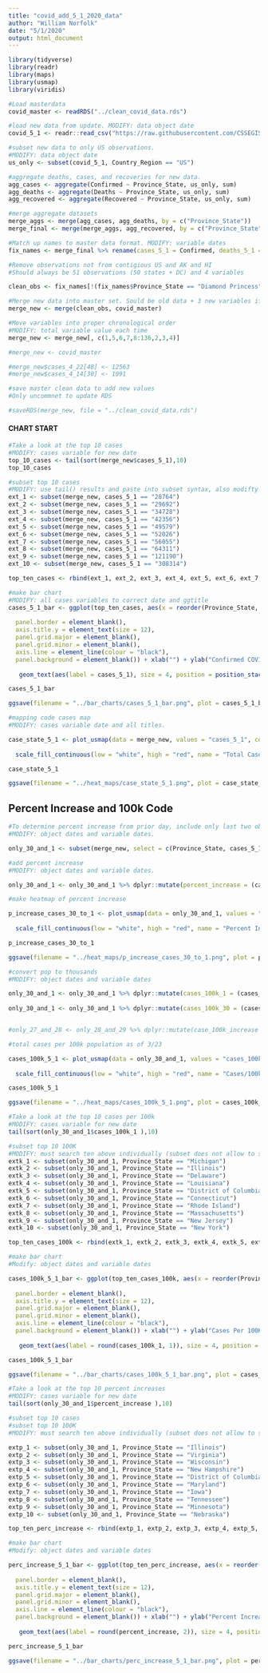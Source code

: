 ```yaml
---
title: "covid_add_5_1_2020_data"
author: "William Norfolk"
date: "5/1/2020"
output: html_document
---
```


```r
library(tidyverse)
library(readr)
library(maps)
library(usmap)
library(viridis)
```

```r
#Load masterdata
covid_master <- readRDS("../clean_covid_data.rds")
```


```r
#load new data from update. MODIFY: data object date
covid_5_1 <- readr::read_csv("https://raw.githubusercontent.com/CSSEGISandData/COVID-19/master/csse_covid_19_data/csse_covid_19_daily_reports/05-01-2020.csv")
```

```r
#subset new data to only US observations. 
#MODIFY: data object date
us_only <- subset(covid_5_1, Country_Region == "US")
```

```r
#aggregate deaths, cases, and recoveries for new data. 
agg_cases <- aggregate(Confirmed ~ Province_State, us_only, sum)
agg_deaths <- aggregate(Deaths ~ Province_State, us_only, sum)
agg_recovered <- aggregate(Recovered ~ Province_State, us_only, sum)
```

```r
#merge aggregate datasets
merge_aggs <- merge(agg_cases, agg_deaths, by = c("Province_State"))
merge_final <- merge(merge_aggs, agg_recovered, by = c("Province_State"))
```

```r
#Match up names to master data format. MODIFY: variable dates
fix_names <- merge_final %>% rename(cases_5_1 = Confirmed, deaths_5_1 = Deaths, recov_5_1 = Recovered)
```

```r
#Remove observations not from contigious US and AK and HI
#Should always be 51 observations (50 states + DC) and 4 variables

clean_obs <- fix_names[!(fix_names$Province_State == "Diamond Princess" | fix_names$Province_State == "Grand Princess" | fix_names$Province_State == "Guam" | fix_names$Province_State == "Puerto Rico" | fix_names$Province_State == "United States Virgin Islands" | fix_names$Province_State == "US" | fix_names$Province_State == "American Samoa" | fix_names$Province_State == "Northern Mariana Islands" | fix_names$Province_State == "Virgin Islands" | fix_names$Province_State == "Wuhan Evacuee" | fix_names$Province_State == "Recovered"),]
```

```r
#Merge new data into master set. Sould be old data + 3 new variables if successful
merge_new <- merge(clean_obs, covid_master)
```

```r
#Move variables into proper chronological order
#MODIFY: total variable value each time
merge_new <- merge_new[, c(1,5,6,7,8:136,2,3,4)]
```

```r
#merge_new <- covid_master
```

```r
#merge_new$cases_4_22[48] <- 12563
#merge_new$cases_4_14[30] <- 1091

```


```r
#save master clean data to add new values
#Only uncommnet to update RDS

#saveRDS(merge_new, file = "../clean_covid_data.rds")
```

#### CHART START

```r
#Take a look at the top 10 cases
#MODIFY: cases variable for new date
top_10_cases <- tail(sort(merge_new$cases_5_1),10)
top_10_cases
```

```r
#subset top 10 cases
#MODIFY: use tail() results and paste into subset syntax, also modifty cases date value
ext_1 <- subset(merge_new, cases_5_1 == "28764")
ext_2 <- subset(merge_new, cases_5_1 == "29692")
ext_3 <- subset(merge_new, cases_5_1 == "34728")
ext_4 <- subset(merge_new, cases_5_1 == "42356")
ext_5 <- subset(merge_new, cases_5_1 == "49579")
ext_6 <- subset(merge_new, cases_5_1 == "52026")
ext_7 <- subset(merge_new, cases_5_1 == "56055")
ext_8 <- subset(merge_new, cases_5_1 == "64311")
ext_9 <- subset(merge_new, cases_5_1 == "121190")
ext_10 <- subset(merge_new, cases_5_1 == "308314")

top_ten_cases <- rbind(ext_1, ext_2, ext_3, ext_4, ext_5, ext_6, ext_7, ext_8, ext_9, ext_10)
```

```r
#make bar chart
#MODIFY: all cases variables to correct date and ggtitle
cases_5_1_bar <- ggplot(top_ten_cases, aes(x = reorder(Province_State, -cases_5_1), cases_5_1)) + geom_bar(aes(fill = reorder(Province_State, -cases_5_1)),stat = "identity") + theme(axis.text.x = element_text(angle = 45, hjust = 1),
                                                                                                   legend.position = "none",                                                                        axis.text=element_text(size=12),
  panel.border = element_blank(), 
  axis.title.y = element_text(size = 12),
  panel.grid.major = element_blank(),
  panel.grid.minor = element_blank(),
  axis.line = element_line(colour = "black"),
  panel.background = element_blank()) + xlab("") + ylab("Confirmed COVID-19 Cases") + ggtitle("Top Ten Confirmed COVID-19 Cases by State 5/1/2020") +
  
   geom_text(aes(label = cases_5_1), size = 4, position = position_stack(vjust = 0.8))

cases_5_1_bar 
```

```r
ggsave(filename = "../bar_charts/cases_5_1_bar.png", plot = cases_5_1_bar)
```

```r
#mapping code cases map
#MODIFY: cases variable date and all titles.

case_state_5_1 <- plot_usmap(data = merge_new, values = "cases_5_1", color = "black") + 
  
  scale_fill_continuous(low = "white", high = "red", name = "Total Cases", label = scales::comma) + theme(legend.position = "right", plot.title = element_text(color = "black", size = 15, face = "bold"), plot.subtitle = element_text(color = "black", size = 10, face = "italic")) + labs(title = "COVID-19 Confirmed Cases by State", subtitle = "Data as of: 5/1/2020")

case_state_5_1
```

```r
ggsave(filename = "../heat_maps/case_state_5_1.png", plot = case_state_5_1)
```

## Percent Increase and 100k Code

```r
#To determine percent increase from prior day, include only last two observations
#MODIFY: object dates and variable dates.

only_30_and_1 <- subset(merge_new, select = c(Province_State, cases_5_1, cases_4_30, fips, total_pop))
```




```r
#add percent increase
#MODIFY: object dates and variable dates.

only_30_and_1 <- only_30_and_1 %>% dplyr::mutate(percent_increase = (cases_5_1 - cases_4_30) / cases_4_30 * 100)
```

```r
#make heatmap of percent increase

p_increase_cases_30_to_1 <- plot_usmap(data = only_30_and_1, values = "percent_increase", color = "black") + 
  
  scale_fill_continuous(low = "white", high = "red", name = "Percent Increase", label = scales::comma) + theme(legend.position = "right", plot.title = element_text(color = "black", size = 15, face = "bold"), plot.subtitle = element_text(color = "black", size = 10, face = "italic")) + labs(title = "Percent Increase of Confirmed COVID-19 Cases by State", subtitle = "From: 4/30/2020-5/1/2020")

p_increase_cases_30_to_1
```

```r
ggsave(filename = "../heat_maps/p_increase_cases_30_to_1.png", plot = p_increase_cases_30_to_1)
```

```r
#convert pop to thousands
#MODIFY: object dates and variable dates

only_30_and_1 <- only_30_and_1 %>% dplyr::mutate(cases_100k_1 = (cases_5_1 / total_pop) *100000)
  
only_30_and_1 <- only_30_and_1 %>% dplyr::mutate(cases_100k_30 = (cases_4_30 / total_pop) * 100000)


#only_27_and_28 <- only_28_and_29 %>% dplyr::mutate(case_100k_increase = (cases_100k_28 - cases_100k_27) / cases_100k_27 *100)

```

```r
#total cases per 100k population as of 3/23

cases_100k_5_1 <- plot_usmap(data = only_30_and_1, values = "cases_100k_1", color = "black") + 
  
  scale_fill_continuous(low = "white", high = "red", name = "Cases/100k Population", label = scales::comma) + theme(legend.position = "right", plot.title = element_text(color = "black", size = 15, face = "bold"), plot.subtitle = element_text(color = "black", size = 10, face = "italic")) + labs(title = "COVID-19 Confirmed Cases Per 100K Individuals by State", subtitle = "Data as of: 5/1/2020")

cases_100k_5_1
```

```r
ggsave(filename = "../heat_maps/cases_100k_5_1.png", plot = cases_100k_5_1)
```

```r
#Take a look at the top 10 cases per 100k
#MODIFY: cases variable for new date
tail(sort(only_30_and_1$cases_100k_1 ),10)
```


```r
#subset top 10 100K
#MODIFY: must search ten above individually (subset does not allow to select by these values for some reason...) and past the states in the code below.Also modify variable and object date names.
extk_1 <- subset(only_30_and_1, Province_State == "Michigan")
extk_2 <- subset(only_30_and_1, Province_State == "Illinois")
extk_3 <- subset(only_30_and_1, Province_State == "Delaware")
extk_4 <- subset(only_30_and_1, Province_State == "Louisiana")
extk_5 <- subset(only_30_and_1, Province_State == "District of Columbia")
extk_6 <- subset(only_30_and_1, Province_State == "Connecticut")
extk_7 <- subset(only_30_and_1, Province_State == "Rhode Island")
extk_8 <- subset(only_30_and_1, Province_State == "Massachusetts")
extk_9 <- subset(only_30_and_1, Province_State == "New Jersey")
extk_10 <- subset(only_30_and_1, Province_State == "New York")

top_ten_cases_100k <- rbind(extk_1, extk_2, extk_3, extk_4, extk_5, extk_6, extk_7, extk_8, extk_9, extk_10)
```

```r
#make bar chart
#Modify: object dates and variable dates

cases_100k_5_1_bar <- ggplot(top_ten_cases_100k, aes(x = reorder(Province_State, -cases_100k_1), cases_100k_1)) + geom_bar(aes(fill = reorder(Province_State, -cases_100k_1)), stat = "identity") + theme(axis.text.x = element_text(angle = 45, hjust = 1),
                                                                                                   legend.position = "none",                                                                        axis.text=element_text(size=12),
  panel.border = element_blank(),   
  axis.title.y = element_text(size = 12),
  panel.grid.major = element_blank(),
  panel.grid.minor = element_blank(),
  axis.line = element_line(colour = "black"),
  panel.background = element_blank()) + xlab("") + ylab("Cases Per 100K Individuals") + ggtitle("Top Ten COVID-19 Confirmed Cases Per 100K Individuals by State 5/1/2020") +
  
   geom_text(aes(label = round(cases_100k_1, 1)), size = 4, position = position_stack(vjust = 0.8))

cases_100k_5_1_bar
```

```r
ggsave(filename = "../bar_charts/cases_100k_5_1_bar.png", plot = cases_100k_5_1_bar)
```

```r
#Take a look at the top 10 percent increases
#MODIFY: cases variable for new date
tail(sort(only_30_and_1$percent_increase ),10)
```

```r
#subset top 10 cases
#subset top 10 100K
#MODIFY: must search ten above individually (subset does not allow to select by these values for some reason...) and past the states in the code below.Also modify variable and object date names.

extp_1 <- subset(only_30_and_1, Province_State == "Illinois")
extp_2 <- subset(only_30_and_1, Province_State == "Virginia")
extp_3 <- subset(only_30_and_1, Province_State == "Wisconsin")
extp_4 <- subset(only_30_and_1, Province_State == "New Hampshire")
extp_5 <- subset(only_30_and_1, Province_State == "District of Columbia")
extp_6 <- subset(only_30_and_1, Province_State == "Maryland")
extp_7 <- subset(only_30_and_1, Province_State == "Iowa")
extp_8 <- subset(only_30_and_1, Province_State == "Tennessee")
extp_9 <- subset(only_30_and_1, Province_State == "Minnesota")
extp_10 <- subset(only_30_and_1, Province_State == "Nebraska")

top_ten_perc_increase <- rbind(extp_1, extp_2, extp_3, extp_4, extp_5, extp_6, extp_7, extp_8, extp_9, extp_10)
```

```r
#make bar chart
#Modify: object dates and variable dates

perc_increase_5_1_bar <- ggplot(top_ten_perc_increase, aes(x = reorder(Province_State, -percent_increase), percent_increase)) + geom_bar(aes(fill = reorder(Province_State, -percent_increase)), stat = "identity") + theme(axis.text.x = element_text(angle = 45, hjust = 1),
                                                                                                   legend.position = "none",                                                                        axis.text=element_text(size=12),
  panel.border = element_blank(),   
  axis.title.y = element_text(size = 12),
  panel.grid.major = element_blank(),
  panel.grid.minor = element_blank(),
  axis.line = element_line(colour = "black"),
  panel.background = element_blank()) + xlab("") + ylab("Percent Increase") + ggtitle("COVID-19: Top Ten Percent Increase by State from 4/30/20-5/1/20") +
  
   geom_text(aes(label = round(percent_increase, 2)), size = 4, position = position_stack(vjust = 0.8))

perc_increase_5_1_bar
```

```r
ggsave(filename = "../bar_charts/perc_increase_5_1_bar.png", plot = perc_increase_5_1_bar)
```